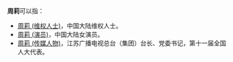 '''周莉'''可以指：
* [[周莉_(维权人士)|周莉 (维权人士)]]，中国大陆维权人士。
* [[周莉_(演员)|周莉 (演员)]]，中国大陆女演员。
* [[周莉_(传媒人物)|周莉 (传媒人物)]]，江苏广播电视总台（集团）台长、党委书记，第十一届全国人大代表。

{{消歧义|L莉|cat=二字周姓人名消歧义}}